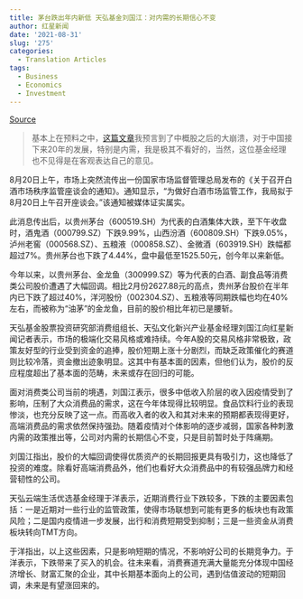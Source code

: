 ```yaml
---
title: 茅台跌出年内新低 天弘基金刘国江：对内需的长期信心不变
author: 红星新闻
date: '2021-08-31'
slug: '275'
categories:
  - Translation Articles
tags:
  - Business
  - Economics
  - Investment
---
```


[Source](https://www.msn.cn/zh-cn/news/national/%e8%8c%85%e5%8f%b0%e8%b7%8c%e5%87%ba%e5%b9%b4%e5%86%85%e6%96%b0%e4%bd%8e-%e5%a4%a9%e5%bc%98%e5%9f%ba%e9%87%91%e5%88%98%e5%9b%bd%e6%b1%9f%e5%af%b9%e5%86%85%e9%9c%80%e7%9a%84%e9%95%bf%e6%9c%9f%e4%bf%a1%e5%bf%83%e4%b8%8d%e5%8f%98/ar-AANxfhs?ocid=mmx)

>基本上在预料之中，[这篇文章](https://guanghuamao.netlify.app/2021/01/02/133/)我预言到了中概股之后的大崩溃，对于中国接下来20年的发展，特别是内需，我是极其不看好的，当然，这位基金经理也不见得是在客观表达自己的意见。

8月20日上午，市场上突然流传出一份国家市场监督管理总局发布的《关于召开白酒市场秩序监管座谈会的通知》。通知显示，“为做好白酒市场监管工作，我局拟于8月20日上午召开座谈会。”该通知被媒体证实属实。

此消息传出后，以贵州茅台（600519.SH）为代表的白酒集体大跌，至下午收盘时，酒鬼酒（000799.SZ）下跌9.99%，山西汾酒（600809.SH）下跌9.05%，泸州老窖（000568.SZ）、五粮液（000858.SZ）、金微酒（603919.SH）跌幅都超过7%。贵州茅台也下跌了4.44%，盘中最低至1525.50元，创今年以来新低。

今年以来，以贵州茅台、金龙鱼（300999.SZ）等为代表的白酒、副食品等消费类公司股价遭遇了大幅回调。相比2月份2627.88元的高点，贵州茅台股价在半年内已下跌了超过40%，洋河股份（002304.SZ）、五粮液等同期跌幅也均在40%左右，而被称为“油茅”的金龙鱼，目前的股价相比年初已是腰斩。

天弘基金股票投资研究部消费组组长、天弘文化新兴产业基金经理刘国江向红星新闻记者表示，市场的极端化交易风格或难持续。今年A股的交易风格非常极致，政策友好型的行业受到资金的追捧，股价短期上涨十分剧烈，而缺乏政策催化的赛道则比较冷落，资金撤出迹象明显。这其中有基本面的因素，但他们认为，股价的反应程度超出了基本面的范畴，未来或存在回归的可能。

面对消费类公司当前的境遇，刘国江表示，很多中低收入阶层的收入因疫情受到了影响，压制了大众消费品的需求，这在今年体现得比较明显。食品饮料行业的表现惨淡，也充分反映了这一点。而高收入者的收入和其对未来的预期都表现得更好，高端消费品的需求依然保持强劲。随着疫情对个体影响的逐步减弱，国家各种刺激内需的政策推出等，公司对内需的长期信心不变，只是目前暂时处于阵痛期。

刘国江指出，股价的大幅回调使得优质资产的长期回报更具有吸引力，这也降低了投资的难度。除看好高端消费品外，他们也看好大众消费品中的有较强品牌力和经营韧性的公司。

天弘云端生活优选基金经理于洋表示，近期消费行业下跌较多，下跌的主要因素包括：一是近期对一些行业的监管政策，使得市场联想到可能有更多的板块也有政策风险；二是国内疫情进一步发展，出行和消费短期受到抑制；三是一些资金从消费板块转向TMT方向。

于洋指出，以上这些因素，只是影响短期的情况，不影响好公司的长期竞争力。于洋表示，下跌带来了买入的机会。往未来看，消费赛道充满大量能充分体现中国经济增长、财富汇聚的企业，其中长期基本面向上的公司，遇到估值波动的短期回调，未来是有望涨回来的。
